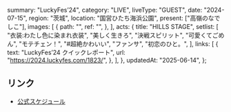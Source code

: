   summary: "LuckyFes’24",
  category: "LIVE",
  liveType: "GUEST",
  date: "2024-07-15",
  region: "茨城",
  location: "国営ひたち海浜公園",
  present: ["高嶺のなでしこ"],
  images: [
    {
      path: "",
      ref: "",
    },
  ],
  acts: {
    title: "HILLS STAGE",
    setlist: [
      "衣装:わたし色に染まれ衣装",
      "美しく生きろ",
      "決戦スピリット",
      "可愛くてごめん",
      "モテチェン！",
      "#超絶かわいい",
      "ファンサ",
      "初恋のひと。",
    ],
    links: [
      {
        text: "LuckyFes’24 クイックレポート",
        url: "https://2024.luckyfes.com/1823/",
      },
    ],
  },
  updatedAt: "2025-06-14",
};

## リンク

- [公式スケジュール](https://takanenonadeshiko.jp/?p=2215)
